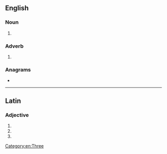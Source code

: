 ==English==

===Noun===
{{en-noun}}

# {{alternative spelling of|en|tricorn}}

===Adverb===
{{head|en|adverb}}

# {{alternative spelling of|en|tricorn}}

===Anagrams===
* {{anagrams|en|a=ceinorrt|Correnti|retronic}}

[[Category:en:Three]]

----

==Latin==

===Adjective===
{{la-adj-form|tricorne}}

# {{inflection of|la|tricornis||nom|n|s}}
# {{inflection of|la|tricornis||acc|n|s}}
# {{inflection of|la|tricornis||voc|n|s}}
